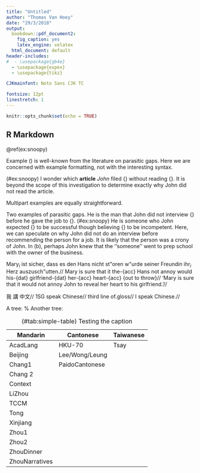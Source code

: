 ```yaml
---
title: "Untitled"
author: "Thomas Van Hoey"
date: "29/3/2018"
output: 
  bookdown::pdf_document2:
    fig_caption: yes
    latex_engine: xelatex
  html_document: default
header-includes:
#  - \usepackage{gb4e}
  - \usepackage{expex}
  - \usepackage{tikz}

CJKmainfont: Noto Sans CJK TC

fontsize: 12pt
linestretch: 1
---
```


```r
knitr::opts_chunk$set(echo = TRUE)
```

## R Markdown

\lingset{everyex=\small}


\@ref(ex:snoopy)

Example (\nextx) is well-known from the literature on parasitic
gaps. Here we are concerned with example formatting, not with the
interesting syntax.

\ex (\#ex:snoopy)
I wonder which **article** *John* filed {\sl t\/} without reading {\sl e}.
\xe
It is beyond the scope of this investigation to determine exactly why
John did not read the article.

Multipart examples are equally straightforward.

\pex Two examples of parasitic gaps.
\a He is the man that John did not interview {\sl e\/} before
he gave the job to {\sl e}. (\#ex:snoopy)
\a He is someone who John expected {\sl e\/} to be successful
though believing {\sl e\/} to be incompetent.
\xe
Here, we can speculate on why John did not do an interview before
recommending the person for a job. It is likely that the person
was a crony of John. In (\lastx b), perhaps John knew that
the ‘‘someone’’ went to prep school with the owner of the
business.



\ex
\begingl
\gla Mary$_i$ ist sicher, dass es den Hans nicht st\"oren
w\"urde seiner Freundin ihr$_i$ Herz auszusch\"utten.//
\glb Mary is sure that it the-{\sc acc} Hans not annoy would
his-{\sc dat} girlfriend-{\sc dat} her-{\sc acc} heart-{\sc acc} {out to
throw}//
\glft ‘Mary is sure that it would not annoy John to reveal her
heart to his girlfriend.’//
\endgl
\xe


\ex
\begingl
\gla 我 講 中文//
\glb 1SG speak Chinese//
\glc third line of.gloss//
\glft I speak Chinese.//
\endgl
\xe

\begin{tikzpicture}[parent anchor=south,
align=center, level distance=2em,
anchor=north, sibling distance=4em,
child anchor=north]
\node (top) {XP}
child {node {X}}
child {node {YP}
child {node {Y}}
child {node {ZP}}};
\end{tikzpicture}



A tree:
\begin{tikzpicture}[every node/.style={draw}, baseline=(top.base),
level distance=2em, sibling distance=4em, align=center,
parent anchor=south, child anchor=north, anchor=north]
\node (top) {XP}
child {node {X}}
child {node {YP}
child {node {AP}}
child {node {Y}}
child {node {ZP\\\footnotesize{}[anchor=north]}}};
\end{tikzpicture}
%
Another tree:
\begin{tikzpicture}[every node/.style={draw}, baseline=(top.base),
level distance=2em, sibling distance=4em, align=center,
parent anchor=south, child anchor=north, anchor=center] % ← look here
\node (top) {XP}
child {node {X}}
child {node {YP}
child {node {Y}}
child {node {ZP\\\footnotesize{}[anchor=center]}}};
\end{tikzpicture}


Table: (\#tab:simple-table) Testing the caption

| Mandarin | Cantonese      | Taiwanese |
|----------|----------------|-----------|
| AcadLang | HKU-70         | Tsay      |
| Beijing  | Lee/Wong/Leung |           |
| Chang1   | PaidoCantonese |           |
| Chang 2 |
| Context |
| LiZhou |
| TCCM |
| Tong |
| Xinjiang |
| Zhou1 |
| Zhou2 |
| ZhouDinner |
| ZhouNarratives |
